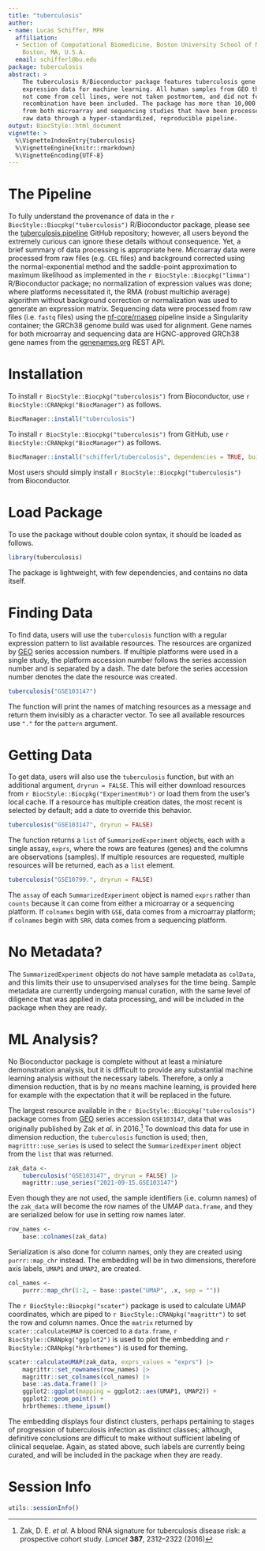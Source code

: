 ```yaml
---
title: "tuberculosis"
author:
- name: Lucas Schiffer, MPH
  affiliation: 
  - Section of Computational Biomedicine, Boston University School of Medicine,
    Boston, MA, U.S.A.
  email: schifferl@bu.edu
package: tuberculosis
abstract: >
    The tuberculosis R/Bioconductor package features tuberculosis gene
    expression data for machine learning. All human samples from GEO that did
    not come from cell lines, were not taken postmortem, and did not feature
    recombination have been included. The package has more than 10,000 samples
    from both microarray and sequencing studies that have been processed from
    raw data through a hyper-standardized, reproducible pipeline.
output: BiocStyle::html_document
vignette: >
  %\VignetteIndexEntry{tuberculosis}
  %\VignetteEngine{knitr::rmarkdown}
  %\VignetteEncoding{UTF-8}
---
```


# The Pipeline

To fully understand the provenance of data in the `r BiocStyle::Biocpkg("tuberculosis")` R/Bioconductor package, please see the [tuberculosis.pipeline](https://github.com/schifferl/tuberculosis.pipeline) GitHub repository; however, all users beyond the extremely curious can ignore these details without consequence. Yet, a brief summary of data processing is appropriate here. Microarray data were processed from raw files (e.g. `CEL` files) and background corrected using the normal-exponential method and the saddle-point approximation to maximum likelihood as implemented in the `r BiocStyle::Biocpkg("limma")` R/Bioconductor package; no normalization of expression values was done; where platforms necessitated it, the RMA (robust multichip average) algorithm without background correction or normalization was used to generate an expression matrix. Sequencing data were processed from raw files (i.e. `fastq` files) using the [nf-core/rnaseq](https://nf-co.re/rnaseq/1.4.2) pipeline inside a Singularity container; the GRCh38 genome build was used for alignment. Gene names for both microarray and sequencing data are HGNC-approved GRCh38 gene names from the [genenames.org](https://www.genenames.org/) REST API.

# Installation

To install `r BiocStyle::Biocpkg("tuberculosis")` from Bioconductor, use `r BiocStyle::CRANpkg("BiocManager")` as follows.

```r
BiocManager::install("tuberculosis")
```

To install `r BiocStyle::Biocpkg("tuberculosis")` from GitHub, use `r BiocStyle::CRANpkg("BiocManager")` as follows.

```r
BiocManager::install("schifferl/tuberculosis", dependencies = TRUE, build_vignettes = TRUE)
```

Most users should simply install `r BiocStyle::Biocpkg("tuberculosis")` from Bioconductor.

# Load Package

To use the package without double colon syntax, it should be loaded as follows.

```r
library(tuberculosis)
```

The package is lightweight, with few dependencies, and contains no data itself.

# Finding Data

To find data, users will use the `tuberculosis` function with a regular expression pattern to list available resources. The resources are organized by [GEO](https://www.ncbi.nlm.nih.gov/geo/) series accession numbers. If multiple platforms were used in a single study, the platform accession number follows the series accession number and is separated by a dash. The date before the series accession number denotes the date the resource was created.

```r
tuberculosis("GSE103147")
```

The function will print the names of matching resources as a message and return them invisibly as a character vector. To see all available resources use `"."` for the `pattern` argument.

# Getting Data

To get data, users will also use the `tuberculosis` function, but with an additional argument, `dryrun = FALSE`. This will either download resources from `r BiocStyle::Biocpkg("ExperimentHub")` or load them from the user's local cache. If a resource has multiple creation dates, the most recent is selected by default; add a date to override this behavior.

```r
tuberculosis("GSE103147", dryrun = FALSE)
```

The function returns a `list` of `SummarizedExperiment` objects, each with a single assay, `exprs`, where the rows are features (genes) and the columns are observations (samples). If multiple resources are requested, multiple resources will be returned, each as a `list` element.

```r
tuberculosis("GSE10799.", dryrun = FALSE)
```

The `assay` of each `SummarizedExperiment` object is named `exprs` rather than `counts` because it can come from either a microarray or a sequencing platform. If `colnames` begin with `GSE`, data comes from a microarray platform; if `colnames` begin with `SRR`, data comes from a sequencing platform.

# No Metadata?

The `SummarizedExperiment` objects do not have sample metadata as `colData`, and this limits their use to unsupervised analyses for the time being. Sample metadata are currently undergoing manual curation, with the same level of diligence that was applied in data processing, and will be included in the package when they are ready.

# ML Analysis?

No Bioconductor package is complete without at least a miniature demonstration analysis, but it is difficult to provide any substantial machine learning analysis without the necessary labels. Therefore, a only a dimension reduction, that is by no means machine learning, is provided here for example with the expectation that it will be replaced in the future.

The largest resource available in the `r BiocStyle::Biocpkg("tuberculosis")` package comes from [GEO](https://www.ncbi.nlm.nih.gov/geo/) series accession `GSE103147`, data that was originally published by Zak *et al.* in 2016.[^1] To download this data for use in dimension reduction, the `tuberculosis` function is used; then, `magrittr::use_series` is used to select the `SummarizedExperiment` object from the `list` that was returned.

[^1]: Zak, D. E. *et al.* A blood RNA signature for tuberculosis disease risk: a prospective cohort study. *Lancet* **387**, 2312--2322 (2016)

```r
zak_data <-
    tuberculosis("GSE103147", dryrun = FALSE) |>
    magrittr::use_series("2021-09-15.GSE103147")
```

Even though they are not used, the sample identifiers (i.e. column names) of the `zak_data` will become the row names of the UMAP `data.frame`, and they are serialized below for use in setting row names later.

```r
row_names <-
    base::colnames(zak_data)
```

Serialization is also done for column names, only they are created using `purrr::map_chr` instead. The embedding will be in two dimensions, therefore axis labels, `UMAP1` and `UMAP2`, are created.

```r
col_names <-
    purrr::map_chr(1:2, ~ base::paste("UMAP", .x, sep = ""))
```

The `r BiocStyle::Biocpkg("scater")` package is used to calculate UMAP coordinates, which are piped to `r BiocStyle::CRANpkg("magrittr")` to set the row and column names. Once the `matrix` returned by `scater::calculateUMAP` is coerced to a `data.frame`, `r BiocStyle::CRANpkg("ggplot2")` is used to plot the embedding and `r BiocStyle::CRANpkg("hrbrthemes")` is used for theming.

```r
scater::calculateUMAP(zak_data, exprs_values = "exprs") |>
    magrittr::set_rownames(row_names) |>
    magrittr::set_colnames(col_names) |>
    base::as.data.frame() |>
    ggplot2::ggplot(mapping = ggplot2::aes(UMAP1, UMAP2)) +
    ggplot2::geom_point() +
    hrbrthemes::theme_ipsum()
```

The embedding displays four distinct clusters, perhaps pertaining to stages of progression of tuberculosis infection as distinct classes; although, definitive conclusions are difficult to make without sufficient labeling of clinical sequelae. Again, as stated above, such labels are currently being curated, and will be included in the package when they are ready.

# Session Info

```r
utils::sessionInfo()
```
